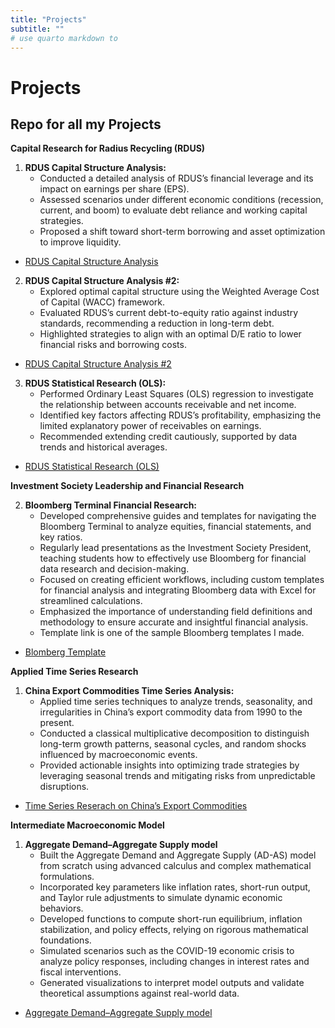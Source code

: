 ```yaml
---
title: "Projects"
subtitle: ""
# use quarto markdown to 
---
```


# Projects
## Repo for all my Projects


**Capital Research for Radius Recycling (RDUS)**

1. **RDUS Capital Structure Analysis:**
   - Conducted a detailed analysis of RDUS's financial leverage and its impact on earnings per share (EPS).
   - Assessed scenarios under different economic conditions (recession, current, and boom) to evaluate debt reliance and working capital strategies.
   - Proposed a shift toward short-term borrowing and asset optimization to improve liquidity.
- [RDUS Capital Structure Analysis](/Projects/RDUS Capital Structure Analysis.qmd)

2. **RDUS Capital Structure Analysis #2:**
   - Explored optimal capital structure using the Weighted Average Cost of Capital (WACC) framework.
   - Evaluated RDUS's current debt-to-equity ratio against industry standards, recommending a reduction in long-term debt.
   - Highlighted strategies to align with an optimal D/E ratio to lower financial risks and borrowing costs.
- [RDUS Capital Structure Analysis #2](/Projects/term2.qmd)

3. **RDUS Statistical Research (OLS):**
   - Performed Ordinary Least Squares (OLS) regression to investigate the relationship between accounts receivable and net income.
   - Identified key factors affecting RDUS’s profitability, emphasizing the limited explanatory power of receivables on earnings.
   - Recommended extending credit cautiously, supported by data trends and historical averages. 
- [RDUS Statistical Research (OLS)](/Projects/term3.qmd)

**Investment Society Leadership and Financial Research**

2. **Bloomberg Terminal Financial Research:**
   - Developed comprehensive guides and templates for navigating the Bloomberg Terminal to analyze equities, financial statements, and key ratios.
   - Regularly lead presentations as the Investment Society President, teaching students how to effectively use Bloomberg for financial data research and decision-making.
   - Focused on creating efficient workflows, including custom templates for financial analysis and integrating Bloomberg data with Excel for streamlined calculations.
   - Emphasized the importance of understanding field definitions and methodology to ensure accurate and insightful financial analysis.
   - Template link is one of the sample Bloomberg templates I made.
- [Blomberg Template](/Projects/project1.qmd)

**Applied Time Series Research**

1. **China Export Commodities Time Series Analysis:**
   - Applied time series techniques to analyze trends, seasonality, and irregularities in China's export commodity data from 1990 to the present.
   - Conducted a classical multiplicative decomposition to distinguish long-term growth patterns, seasonal cycles, and random shocks influenced by macroeconomic events.
   - Provided actionable insights into optimizing trade strategies by leveraging seasonal trends and mitigating risks from unpredictable disruptions.  
- [Time Series Reserach on China's Export Commodities](/Projects/project1.qmd)

**Intermediate Macroeconomic Model**

1. **Aggregate Demand–Aggregate Supply model**
   - Built the Aggregate Demand and Aggregate Supply (AD-AS) model from scratch using advanced calculus and complex mathematical formulations.
   - Incorporated key parameters like inflation rates, short-run output, and Taylor rule adjustments to simulate dynamic economic behaviors.
   - Developed functions to compute short-run equilibrium, inflation stabilization, and policy effects, relying on rigorous mathematical foundations.
   - Simulated scenarios such as the COVID-19 economic crisis to analyze policy responses, including changes in interest rates and fiscal interventions.
   - Generated visualizations to interpret model outputs and validate theoretical assumptions against real-world data.
- [Aggregate Demand–Aggregate Supply model](/Projects/13CH AD-AS Simulation.qmd)

